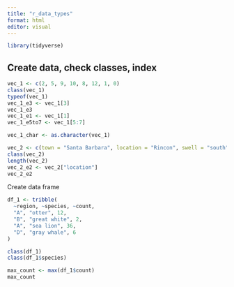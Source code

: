 ```yaml
---
title: "r_data_types"
format: html
editor: visual
---
```


```r
library(tidyverse)
```

## Create data, check classes, index

```r
vec_1 <- c(2, 5, 9, 10, 8, 12, 1, 0)
class(vec_1)
typeof(vec_1)
vec_1_e3 <- vec_1[3]
vec_1_e3
vec_1_e1 <- vec_1[1]
vec_1_e5to7 <- vec_1[5:7]

vec_1_char <- as.character(vec_1)

vec_2 <- c(town = "Santa Barbara", location = "Rincon", swell = "south")
class(vec_2)
length(vec_2)
vec_2_e2 <- vec_2["location"]
vec_2_e2
```

Create data frame

```r
df_1 <- tribble(
  ~region, ~species, ~count,
  "A", "otter", 12,
  "B", "great white", 2,
  "A", "sea lion", 36,
  "D", "gray whale", 6
)

class(df_1)
class(df_1$species)

max_count <- max(df_1$count)
max_count

```
